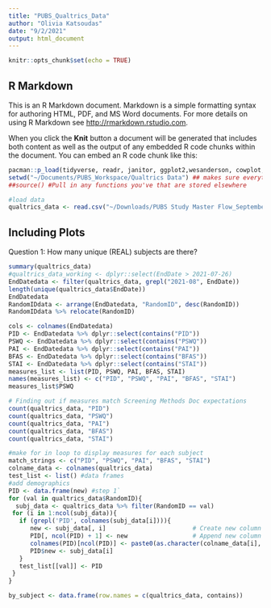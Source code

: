 ```yaml
---
title: "PUBS_Qualtrics_Data"
author: "Olivia Katsoudas"
date: "9/2/2021"
output: html_document
---
```


```r
knitr::opts_chunk$set(echo = TRUE)
```

## R Markdown

This is an R Markdown document. Markdown is a simple formatting syntax for authoring HTML, PDF, and MS Word documents. For more details on using R Markdown see <http://rmarkdown.rstudio.com>.

When you click the **Knit** button a document will be generated that includes both content as well as the output of any embedded R code chunks within the document. You can embed an R code chunk like this:

```r
pacman::p_load(tidyverse, readr, janitor, ggplot2,wesanderson, cowplot, flextable) ##load packages
setwd("~/Documents/PUBS_Workspace/Qualtrics Data") ## makes sure everything goes to the right place
##source() #Pull in any functions you've that are stored elsewhere

#load data
qualtrics_data <- read.csv("~/Downloads/PUBS Study Master Flow_September 2, 2021_11.14.csv", fill = TRUE)
```   

## Including Plots

Question 1: How many unique (REAL) subjects are there?

```r
summary(qualtrics_data)
#qualtrics_data_working <- dplyr::select(EndDate > 2021-07-26)
EndDatedata <- filter(qualtrics_data, grepl("2021-08", EndDate))
length(unique(qualtrics_data$EndDate))
EndDatedata
RandomIDdata <- arrange(EndDatedata, "RandomID", desc(RandomID))
RandomIDdata %>% relocate(RandomID)
```

```r
cols <- colnames(EndDatedata)
PID <- EndDatedata %>% dplyr::select(contains("PID"))
PSWQ <- EndDatedata %>% dplyr::select(contains("PSWQ"))
PAI <- EndDatedata %>% dplyr::select(contains("PAI"))
BFAS <- EndDatedata %>% dplyr::select(contains("BFAS"))
STAI <- EndDatedata %>% dplyr::select(contains("STAI"))
measures_list <- list(PID, PSWQ, PAI, BFAS, STAI)
names(measures_list) <- c("PID", "PSWQ", "PAI", "BFAS", "STAI")
measures_list$PSWQ
```
```r
# Finding out if measures match Screening Methods Doc expectations
count(qualtrics_data, "PID")
count(qualtrics_data, "PSWQ")
count(qualtrics_data, "PAI")
count(qualtrics_data, "BFAS")
count(qualtrics_data, "STAI")
```

```r
#make for in loop to display measures for each subject
match_strings <- c("PID", "PSWQ", "PAI", "BFAS", "STAI")
colname_data <- colnames(qualtrics_data)
test_list <- list() #data frames
#add demographics
PID <- data.frame(new) #step 1`
for (val in qualtrics_data$RandomID){
  subj_data <- qualtrics_data %>% filter(RandomID == val)
 for (i in 1:ncol(subj_data)){
   if (grepl('PID', colnames(subj_data[i]))){
      new <- subj_data[, i]                        # Create new column
      PID[, ncol(PID) + 1] <- new                  # Append new column
      colnames(PID)[ncol(PID)] <- paste0(as.character(colname_data[i], i))  # Rename column name
      PID$new <- subj_data[i]
   }
   test_list[[val]] <- PID
 }
}
```

```r
by_subject <- data.frame(row.names = c(qualtrics_data, contains))
```
